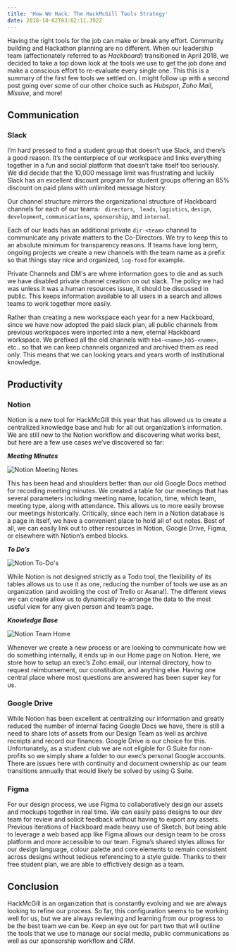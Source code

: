 ```yaml
---
title: 'How We Hack: The HackMcGill Tools Strategy'
date: 2018-10-02T03:02:11.392Z
---
```

Having the right tools for the job can make or break any effort. Community building and Hackathon planning are no different. When our leadership team (affectionately referred to as _Hackboard_) transitioned in April 2018, we decided to take a top down look at the tools we use to get the job done and make a conscious effort to re-evaluate every single one. This this is a summary of the first few tools we settled on. I might follow up with a second post going over some of our other choice such as _Hubspot_, _Zoho Mail_, _Missive_, and more!

## Communication

### Slack

I’m hard pressed to find a student group that doesn’t use Slack, and there’s a good reason. It’s the centerpiece of our workspace and links everything together in a fun and social platform that doesn’t take itself too seriously. We did decide that the 10,000 message limit was frustrating and luckily Slack has an excellent discount program for student groups offering an 85% discount on paid plans with unlimited message history. 

Our channel structure mirrors the organizational structure of Hackboard channels for each of our teams: ` directors`, ` leads`, `logistics`, `design`, `development`, `communications`, `sponsorship`, and `internal`. 

Each of our leads has an additional private `dir-<team>` channel to communicate any private matters to the Co-Directors. We try to keep this to an absolute minimum for transparency reasons. If teams have long term, ongoing projects we create a new channels with the team name as a prefix so that things stay nice and organized, `log-food` for example.

Private Channels and DM's are where information goes to die and as such we have disabled private channel creation on out slack. The policy we had was unless it was a human resources issue, it should be discussed in public. This keeps information available to all users in a search and allows teams to work together more easily. 

Rather than creating a new workspace each year for a new Hackboard, since we have now adopted the paid slack plan, all public channels from previous workspaces were inported into a new, eternal Hackboard workspace. We prefixed all the old channels with `hb4-<name>`,`hb5-<name>`, etc.. so that we can keep channels organized and archived them as read only. This means that we can looking years and years worth of institutional knowledge.

## Productivity

### Notion

Notion is a new tool for HackMcGill this year that has allowed us to create a centralized knowledge base and hub for all out organization’s information. We are still new to the Notion workflow and discovering what works best, but here are a few use cases we’ve discovered so far:

**_Meeting Minutes_**

![Notion Meeting Notes](../assets/meeting-notes.png "Notion Meeting Notes")

This has been head and shoulders better than our old Google Docs method for recording meeting minutes. We created a table for our meetings that has several parameters including meeting name, location, time, which team, meeting type, along with attendance. This allows us to more easily browse our meetings historically. Critically, since each item in a Notion database is a page in itself, we have a convenient place to hold all of out notes. Best of all, we can easily link out to other resources in Notion, Google Drive, Figma, or elsewhere with Notion’s embed blocks.

**_To Do’s_**

![Notion To-Do's](../assets/tasks-issues.gif "Notion To-Do's")

While Notion is not designed strictly as a Todo tool, the flexibility of its tables allows us to use it as one, reducing the number of tools we use as an organization (and avoiding the cost of Trello or Asana!). The different views we can create allow us to dynamically re-arrange the data to the most useful view for any given person and team’s page.

**_Knowledge Base_**

![Notion Team Home](../assets/knowledge-base.png "Notion Team Home")

Whenever we create a new process or are looking to communicate how we do something internally, it ends up in our Home page on Notion. Here, we store how to setup an exec’s Zoho email, our internal directory, how to request reimbursement, our constitution, and anything else. Having one central place where most questions are answered has been super key for us.

### Google Drive

While Notion has been excellent at centralizing our information and greatly reduced the number of internal facing Google Docs we have, there is still a need to share lots of assets from our Design Team as well as archive receipts and record our finances. Google Drive is our choice for this. Unfortunately, as a student club we are not eligible for G Suite for non-profits so we simply share a folder to our exec’s personal Google accounts. There are issues here with continuity and document ownership as our team transitions annually that would likely be solved by using G Suite.

### Figma

For our design process, we use Figma to collaboratively design our assets and mockups together in real time. We can easily pass designs to our dev team for review and solicit feedback without having to export any assets. Previous iterations of Hackboard made heavy use of Sketch, but being able to leverage a web based app like Figma allows our design team to be cross platform and more accessible to our team. Figma’s shared styles allows for our design language, colour palette and core elements to remain consistent across designs without tedious referencing to a style guide. Thanks to their free student plan, we are able to effictively design as a team. 

## Conclusion

HackMcGill is an organization that is constantly evolving and we are always looking to refine our process. So far, this configuration seems to be working well for us, but we are always reviewing and learning from our progress to be the best team we can be. Keep an eye out for part two that will outline the tools that we use to manage our social media, public communications as well as our sponsorship workflow and CRM.
